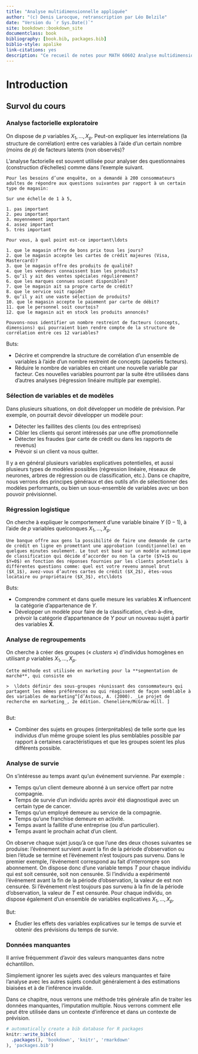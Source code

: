 ```yaml
--- 
title: "Analyse multidimensionnelle appliquée"
author: "(c) Denis Larocque, retranscription par Léo Belzile"
date: "Version du `r Sys.Date()`"
site: bookdown::bookdown_site
documentclass: book
bibliography: [book.bib, packages.bib]
biblio-style: apalike
link-citations: yes
description: "Ce recueil de notes pour MATH 60602 Analyse multidimensionnelle appliquée, avec des exemples d'applications en **SAS** et en **R**."
---
```


\newcommand{\bs}[1]{\boldsymbol{#1}}
\newcommand{\eps}{\varepsilon}
\newcommand{\Rlang}{\textsf{R}}
\newcommand{\SAS}{\textsf{SAS}}
\newcommand{\Sp}{\mathscr{S}}
\renewcommand{\P}[1]{{\mathsf P}\left(#1\right)}
\newcommand{\E}[1]{{\mathsf E}\left(#1\right)}
\newcommand{\Va}[1]{{\mathsf{Var}}\left(#1\right)}
\newcommand{\Cor}[1]{{\mathsf{Cor}}\left(#1\right)}
\newcommand{\I}[1]{{\mathbf 1}_{#1}}
\newcommand{\expit}{\mathrm{expit}}
\newcommand{\logit}{\mathrm{logit}}
\newcommand{\code}[1]{\texttt{#1}}
\newcommand{\Hy}{\mathcal{H}}
\renewcommand{\d}{\mathrm{d}}


# Introduction

## Survol du cours

### Analyse factorielle exploratoire

On dispose de $p$ variables $X_1, \ldots, X_p$. Peut-on expliquer les interrelations (la structure de corrélation) entre ces variables à l’aide d’un certain nombre (moins de $p$) de facteurs latents (non observés)?

L’analyse factorielle est souvent utilisée pour analyser des questionnaires (construction d’échelles) comme dans l’exemple suivant.

```example
Pour les besoins d’une enquête, on a demandé à 200 consommateurs adultes de répondre aux questions suivantes par rapport à un certain type de magasin:

Sur une échelle de 1 à 5,

1. pas important
2. peu important
3. moyennement important
4. assez important
5. très important

Pour vous, à quel point est-ce important\ldots

1. que le magasin offre de bons prix tous les jours?
2. que le magasin accepte les cartes de crédit majeures (Visa, Mastercard)?
3. que le magasin offre des produits de qualité?
4. que les vendeurs connaissent bien les produits?
5. qu’il y ait des ventes spéciales régulièrement?
6. que les marques connues soient disponibles?
7. que le magasin ait sa propre carte de crédit?
8. que le service soit rapide?
9. qu’il y ait une vaste sélection de produits?
10. que le magasin accepte le paiement par carte de débit?
11. que le personnel soit courtois?
12. que le magasin ait en stock les produits annoncés?
  
Pouvons-nous identifier un nombre restreint de facteurs (concepts, dimensions) qui pourraient bien rendre compte de la structure de corrélation entre ces 12 variables?
```

Buts:

- Décrire et comprendre la structure de corrélation d’un ensemble de variables à l’aide d’un nombre restreint de concepts (appelés facteurs).
- Réduire le nombre de variables en créant une nouvelle variable par facteur. Ces nouvelles variables pourront par la suite être utilisées dans d’autres analyses (régression linéaire multiple par exemple).


### Sélection de variables et de modèles

Dans plusieurs situations, on doit développer un modèle de prévision. Par exemple, on pourrait devoir développer un modèle pour:

- Détecter les faillites des clients (ou des entreprises)
- Cibler les clients qui seront intéressés par une offre promotionnelle
- Détecter les fraudes (par carte de crédit ou dans les rapports de revenus)
- Prévoir si un client va nous quitter.

Il y a en général plusieurs variables explicatives potentielles, et aussi plusieurs types de modèles possibles (régression linéaire, réseaux de neurones, arbres de régression ou de classification, etc.). Dans ce chapitre, nous verrons des principes généraux et des outils afin de sélectionner des modèles performants, ou bien un sous-ensemble de variables avec un bon pouvoir prévisionnel. 

### Régression logistique


On cherche à expliquer le comportement d’une variable binaire $Y$  ($0-1$), à l’aide de $p$ variables quelconques $X_1, \ldots, X_p$.

```example
Une banque offre aux gens la possibilité de faire une demande de carte de crédit en ligne en promettant une approbation (conditionnelle) en quelques minutes seulement. Le tout est basé sur un modèle automatique de classification qui décide d’accorder ou non la carte ($Y=1$ ou $Y=0$) en fonction des réponses fournies par les clients potentiels à différentes questions comme: quel est votre revenu annuel brut ($X_1$), avez-vous d’autres cartes de crédit ($X_2$), êtes-vous locataire ou propriétaire ($X_3$), etc\ldots
```

Buts:

- Comprendre comment et dans quelle mesure les variables $\boldsymbol{X}$ influencent la catégorie d’appartenance de $Y$.
- Développer un modèle pour faire de la classification, c’est-à-dire, prévoir la catégorie d’appartenance de $Y$ pour un nouveau sujet à partir des variables $\boldsymbol{X}$.

### Analyse de regroupements

On cherche à créer des groupes (« _clusters_ ») d’individus homogènes en utilisant $p$ variables $X_1, \ldots, X_p$.

```example

Cette méthode est utilisée en marketing pour la **segmentation de marché**, qui consiste en

>  \ldots définir des sous-groupes réunissant des consommateurs qui partagent les mêmes préférences ou qui réagissent de façon semblable à des variables de marketing^[d’Astous, A. (2000). _Le projet de recherche en marketing_, 2e édition. Chenelière/McGraw-Hill. ]


```

But: 

- Combiner des sujets en groupes (interprétables) de telle sorte que les individus d’un même groupe soient les plus semblables possible par rapport à certaines caractéristiques et que les groupes soient les plus différents possible.  

### Analyse de survie

On s’intéresse au temps avant qu’un événement survienne. Par exemple :

- Temps qu’un client demeure abonné à un service offert par notre compagnie.
- Temps de survie d’un individu après avoir été diagnostiqué avec un certain type de cancer.
- Temps qu’un employé demeure au service de la compagnie.
- Temps qu’une franchise demeure en activité.
- Temps avant la faillite d’une entreprise (ou d’un particulier).
- Temps avant le prochain achat d’un client.

On observe chaque sujet jusqu’à ce que l’une des deux choses suivantes se produise: l’événement survient avant la fin de la période d’observation ou bien l’étude se termine et l’événement n’est toujours pas survenu. Dans le premier exemple, l’événement correspond au fait d’interrompre son abonnement. On dispose donc d’une variable  temps $T$ pour chaque individu qui est soit censurée, soit non censurée. Si l’individu a expérimenté l’événement avant la fin de la période d’observation, la valeur de  est non censurée. Si l’événement n’est toujours pas survenu à la fin de la période d’observation, la valeur de $T$ est censurée. Pour chaque individu, on dispose également d’un ensemble de variables explicatives $X_1, \ldots, X_p$. 

But: 

- Étudier les effets des variables explicatives sur le temps de survie et obtenir des prévisions du temps de survie.

### Données manquantes
Il arrive fréquemment d’avoir des valeurs manquantes dans notre échantillon. 

Simplement ignorer les sujets avec des valeurs manquantes et faire l’analyse avec les autres sujets conduit généralement à des estimations biaisées et à de l’inférence invalide. 

Dans ce chapitre, nous verrons une méthode très générale afin de traiter les données manquantes, l’imputation multiple. Nous verrons comment elle peut être utilisée dans un contexte d’inférence et dans un contexte de prévision.




```r
# automatically create a bib database for R packages
knitr::write_bib(c(
  .packages(), 'bookdown', 'knitr', 'rmarkdown'
), 'packages.bib')
```
